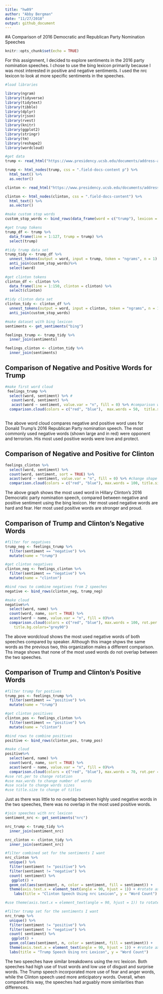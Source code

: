 ```yaml
---
title: "hw09"
author: "Abby Bergman"
date: "11/27/2018"
output: github_document
---
```

#A Comparison of 2016 Democratic and Republican Party Nomination Speeches

```r
knitr::opts_chunk$set(echo = TRUE)
```

For this assignment, I decided to explore sentiments in the 2016 party nomination speeches. I chose to use the bing lexicon primarily because I was most interested in positive and negative sentiments. I used the nrc lexicon to look at more specific sentiments in the speeches.

```r
#load libraries

library(ngram)
library(tidyverse)
library(tidytext)
library(tibble)
library(dplyr)
library(rjson)
library(rvest)
library(knitr)
library(ggplot2)
library(stringr)
library(tm) 
library(reshape2)
library(wordcloud)
```


```r
#get data
trump <- read_html("https://www.presidency.ucsb.edu/documents/address-accepting-the-presidential-nomination-the-republican-national-convention-cleveland") 

trump <- html_nodes(trump, css = ".field-docs-content p") %>%
  html_text() %>%
  as.vector()

clinton <- read_html("https://www.presidency.ucsb.edu/documents/address-accepting-the-presidential-nomination-the-democratic-national-convention")

clinton <- html_nodes(clinton, css = ".field-docs-content") %>%
  html_text() %>%
  as.vector()

```

```r
#make custom stop words
custom_stop_words <- bind_rows(data_frame(word = c("trump"), lexicon = c("custom")), stop_words)

#get trump tokens
trump_df <- trump %>%
  data_frame(line = 1:127, trump = trump) %>%
  select(trump)

#tidy trump data set
trump_tidy <- trump_df %>%
  unnest_tokens(output = word, input = trump, token = "ngrams", n = 1) %>%
  anti_join(custom_stop_words)%>%
  select(word)
  
#get clinton tokens
clinton_df <- clinton %>%
  data_frame(line = 1:150, clinton = clinton) %>%
  select(clinton)

#tidy clinton data set
clinton_tidy <- clinton_df %>%
  unnest_tokens(output = word, input = clinton, token = "ngrams", n = 1)%>%
  anti_join(custom_stop_words)
```



```r
#make dataset with bing lexicon
sentiments <- get_sentiments("bing")

feelings_trump <- trump_tidy %>%
  inner_join(sentiments)

feelings_clinton <- clinton_tidy %>%
  inner_join(sentiments)
```

## Comparison of Negative and Positive Words for Trump

```r
#make first word cloud
 feelings_trump %>%
  select(word, sentiment) %>% #
   count(word, sentiment) %>%
   acast(word ~ sentiment, value.var = "n", fill = 0) %>% #comparison word cloud
  comparison.cloud(colors = c("red", "blue"),  max.words = 50,  title.size = 2, rot.per = .05, scale=c(3,.25))
   
```

The above word cloud compares negative and positive word uses for Donald Trump's 2016 Republican Party nomination speech. The most commonly used negative words (shown large and in red) were opponent and terrorism. His most used positive words were love and protect.

## Comparison of Negative and Positive for Clinton

```r
feelings_clinton %>%
  select(word, sentiment) %>%
  count(word, sentiment, sort = TRUE) %>%
  acast(word ~ sentiment, value.var = "n", fill = 0) %>% #change shape of data set
  comparison.cloud(colors = c("red", "blue"), max.words = 100, title.size = 2, rot.per = .05, scale=c(3,.25))
```

The above graph shows the most used word in Hillary Clinton's 2016 Democratic party nomination speech, compared between negative and positive sentiment using the bing lexicon. Her most used negative words are hard and fear. Her most used positive words are stronger and proud. 

## Comparison of Trump and Clinton's Negative Words

```r
#filter for negatives
trump_neg <- feelings_trump %>%
  filter(sentiment == "negative") %>%
  mutate(name = "trump")

#get clinton negatives
clinton_neg <- feelings_clinton %>%
  filter(sentiment == "negative") %>%
  mutate(name = "clinton")

#bind rows to combine negatives from 2 speeches
negative <- bind_rows(clinton_neg, trump_neg)

#make cloud
negative%>%
  select(word, name) %>%
  count(word, name, sort = TRUE) %>%
  acast(word ~ name, value.var = "n", fill = 0)%>%
  comparison.cloud(colors = c("red", "blue"), max.words = 100, rot.per = .01, scale=c(4,.25), title.size = 2, title.colors=NULL, match.colors=FALSE,
	title.bg.colors="grey90")
```

The above wordcloud shows the most used negative words of both speeches compared by speaker. Although this image shpws the same words as the previous two, this organization males a different comparison. Ths image shows that none of the most used words do not overlap between the two speeches. 

## Comparison of Trump and Clinton's Positive Words

```r
#filter trump for postives
trump_pos <- feelings_trump %>%
  filter(sentiment == "positive") %>%
  mutate(name = "trump")

#get clinton positives
clinton_pos <- feelings_clinton %>%
  filter(sentiment == "positive") %>%
  mutate(name = "clinton")

#bind rows to combine positives
positive <- bind_rows(clinton_pos, trump_pos)

#make cloud
positive%>%
  select(word, name) %>%
  count(word, name, sort = TRUE) %>%
  acast(word ~ name, value.var = "n", fill = 0)%>%
  comparison.cloud(colors = c("red", "blue"), max.words = 70, rot.per = .01, scale=c(3,.25), title.size = 2)
#use rot.per to change rotation
#use max.words to change number of words
#use scale to change words sizes
#use title.size to change of titles
```

Just as there was little to no overlap between highly used negative words in the two speeches, there was no overlap in the most used positive words.

```r
#join speeches with nrc lexicon
sentiment_nrc <- get_sentiments("nrc")

nrc_trump <- trump_tidy %>%
  inner_join(sentiment_nrc)

nrc_clinton <- clinton_tidy %>%
  inner_join(sentiment_nrc)
```

```r
#filter combined set for the sentiments I want
nrc_clinton %>%
  unique() %>%
  filter(sentiment != "positive") %>%
  filter(sentiment != "negative") %>%
  count( sentiment) %>%
   ggplot() +
  geom_col(aes(sentiment, n, color = sentiment, fill = sentiment)) +
  theme(axis.text.x = element_text(angle = 90, hjust = 1)) + #rotate axis labels
    labs(title = "Clinton Speech Using nrc Lexicon", y = "Word Count")

#use theme(axis.text.x = element_text(angle = 90, hjust = 1)) to rotate axis labels

#filter trump set for the sentiments I want
nrc_trump %>%
  unique() %>%
  filter(sentiment != "positive") %>%
  filter(sentiment != "negative") %>%
  count( sentiment) %>%
   ggplot() +
  geom_col(aes(sentiment, n, color = sentiment, fill = sentiment)) +
  theme(axis.text.x = element_text(angle = 90, hjust = 1)) + #rotate axis titles
  labs(title = "Trump Speech Using nrc Lexicon", y = "Word Count")

```

The two speeches have similar breakdowns using the nrc lexicon. Both speeches had high use of trust words and low use of disgust and surprise words. The Trump speech incorporated more use of fear and anger words, while the Clinton speech used more anticipatory words. Overall, when compared this way, the speeches had arguably more similarities than differences. 








